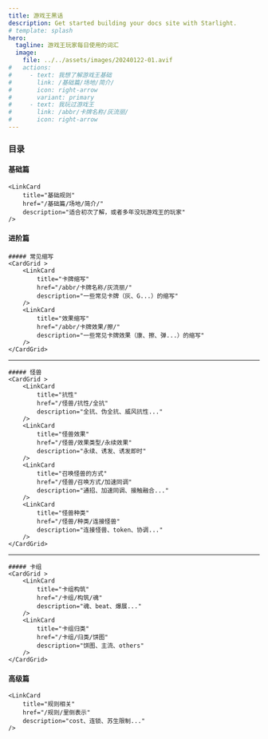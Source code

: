 ```yaml
---
title: 游戏王黑话
description: Get started building your docs site with Starlight.
# template: splash
hero:
  tagline: 游戏王玩家每日使用的词汇
  image:
    file: ../../assets/images/20240122-01.avif
#   actions:
#     - text: 我想了解游戏王基础
#       link: /基础篇/场地/简介/
#       icon: right-arrow
#       variant: primary
#     - text: 我玩过游戏王
#       link: /abbr/卡牌名称/灰流丽/
#       icon: right-arrow
---
```



### 目录

#### 基础篇
	<LinkCard 
		title="基础规则"  
		href="/基础篇/场地/简介/"
		description="适合初次了解，或者多年没玩游戏王的玩家"
	/>

#### 进阶篇
	##### 常见缩写
	<CardGrid >
		<LinkCard 
			title="卡牌缩写" 
			href="/abbr/卡牌名称/灰流丽/"
			description="一些常见卡牌（灰、G...）的缩写"
		/>
		<LinkCard 
			title="效果缩写" 
			href="/abbr/卡牌效果/擦/"
			description="一些常见卡牌效果（康、擦、弹...）的缩写"
		/>
	</CardGrid>
---
	##### 怪兽
	<CardGrid >
		<LinkCard 
			title="抗性" 
			href="/怪兽/抗性/全抗"
			description="全抗、伪全抗、威风抗性..."
		/>
		<LinkCard 
			title="怪兽效果" 
			href="/怪兽/效果类型/永续效果"
			description="永续、诱发、诱发即时"
		/>
		<LinkCard 
			title="召唤怪兽的方式" 
			href="/怪兽/召唤方式/加速同调"
			description="通招、加速同调、接触融合..."
		/>
		<LinkCard 
			title="怪兽种类" 
			href="/怪兽/种类/连接怪兽"
			description="连接怪兽、token、协调..."
		/>
	</CardGrid>

---

	##### 卡组
	<CardGrid >
		<LinkCard 
			title="卡组构筑" 
			href="/卡组/构筑/魂"
			description="魂、beat、爆展..."
		/>
		<LinkCard 
			title="卡组归类" 
			href="/卡组/归类/饼图"
			description="饼图、主流、others"
		/>
	</CardGrid>

#### 高级篇
	<LinkCard 
		title="规则相关" 
		href="/规则/里侧表示"
		description="cost、连锁、苏生限制..."
	/>